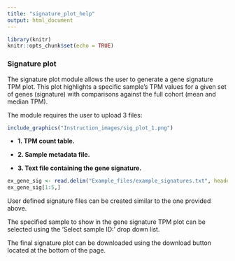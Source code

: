 ---
title: "signature_plot_help"
output: html_document
---

```{r include = FALSE}
library(knitr)
knitr::opts_chunk$set(echo = TRUE)
```

### Signature plot

The signature plot module allows the user to generate a gene signature TPM plot. This plot highlights a specific sample's TPM values for a given set of genes (signature) with comparisons against the full cohort (mean and median TPM).

The module requires the user to upload 3 files:

```{r out.width = "50%", fig.align='center', echo=FALSE}
include_graphics("Instruction_images/sig_plot_1.png")
```

* **1. TPM count table.**

* **2. Sample metadata file.**

* **3. Text file containing the gene signature.** 

```{r echo=FALSE}
ex_gene_sig <- read.delim("Example_files/example_signatures.txt", header=T, sep="\t")
ex_gene_sig[1:5,]
```

User defined signature files can be created similar to the one provided above. 

The specified sample to show in the gene signature TPM plot can be selected using the 'Select sample ID:' drop down list. 

The final signature plot can be downloaded using the download button located at the bottom of the page. 
